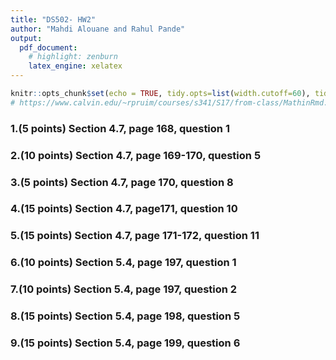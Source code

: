 ```yaml
---
title: "DS502- HW2"
author: "Mahdi Alouane and Rahul Pande"
output:
  pdf_document:
    # highlight: zenburn
    latex_engine: xelatex
---
```


```r
knitr::opts_chunk$set(echo = TRUE, tidy.opts=list(width.cutoff=60), tidy=TRUE)
# https://www.calvin.edu/~rpruim/courses/s341/S17/from-class/MathinRmd.html
```

### 1.(5 points) Section 4.7, page 168, question 1
### 2.(10 points) Section 4.7, page 169-170, question 5
### 3.(5 points) Section 4.7, page 170, question 8
### 4.(15 points) Section 4.7, page171, question 10
### 5.(15 points) Section 4.7, page 171-172, question 11
### 6.(10 points) Section 5.4, page 197, question 1
### 7.(10 points) Section 5.4, page 197, question 2
### 8.(15 points) Section 5.4, page 198, question 5
### 9.(15 points) Section 5.4, page 199, question 6